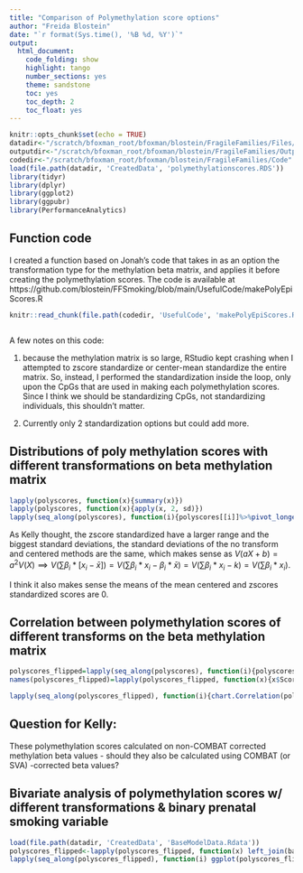 ```yaml
---
title: "Comparison of Polymethylation score options"
author: "Freida Blostein"
date: "`r format(Sys.time(), '%B %d, %Y')`"
output: 
  html_document:
    code_folding: show
    highlight: tango
    number_sections: yes
    theme: sandstone
    toc: yes
    toc_depth: 2
    toc_float: yes
---
```


```r
knitr::opts_chunk$set(echo = TRUE)
datadir<-"/scratch/bfoxman_root/bfoxman/blostein/FragileFamilies/Files/"
outputdir<-"/scratch/bfoxman_root/bfoxman/blostein/FragileFamilies/Output"
codedir<-"/scratch/bfoxman_root/bfoxman/blostein/FragileFamilies/Code"
load(file.path(datadir, 'CreatedData', 'polymethylationscores.RDS'))
library(tidyr)
library(dplyr)
library(ggplot2)
library(ggpubr)
library(PerformanceAnalytics)
```

## Function code
I created a function based on Jonah's code that takes in as an option the transformation type for the methylation beta matrix, and applies it before creating the polymethylation scores. The code is available at https://github.com/blostein/FFSmoking/blob/main/UsefulCode/makePolyEpiScores.R


```r
knitr::read_chunk(file.path(codedir, 'UsefulCode', 'makePolyEpiScores.R'))
```

```r

```

A few notes on this code: 

1) because the methylation matrix is so large, RStudio kept crashing when I attempted to zscore standardize or center-mean standardize the entire matrix. So, instead, I performed the standardization inside the loop, only upon the CpGs that are used in making each polymethylation scores. Since I think we should be standardizing CpGs, not standardizing individuals, this shouldn't matter. 

2) Currently only 2 standardization options but could add more. 

## Distributions of poly methylation scores with different transformations on beta methylation matrix 

```r
lapply(polyscores, function(x){summary(x)})
lapply(polyscores, function(x){apply(x, 2, sd)})
lapply(seq_along(polyscores), function(i){polyscores[[i]]%>%pivot_longer(cols=1:4, names_to='Score_Type', values_to='Score')%>%ggplot(aes(x=Score))+geom_histogram()+facet_wrap(~Score_Type)+ggtitle(names(polyscores)[[i]])})
```

As Kelly thought, the zscore standardized have a larger range and the biggest standard deviations, the standard deviations of the no transform and centered methods are the same, which makes sense as $V(aX+b)=a^2V(X)\implies V(\sum\beta_i*[x_i-\bar{x}])=V(\sum\beta_i*x_i-\beta_i*\bar{x})=V(\sum \beta_i*x_i-k)=V(\sum \beta_i*x_i)$. 

I think it also makes sense the means of the mean centered and zscores standardized scores are 0. 

## Correlation between polymethylation scores of different transforms on the beta methylation matrix

```r
polyscores_flipped=lapply(seq_along(polyscores), function(i){polyscores[[i]]%>%mutate('method'=names(polyscores)[[i]])%>%pivot_longer(cols=1:4, names_to="Score_type", values_to="Score")})%>%bind_rows()%>%pivot_wider(id_cols=c(MethID, Score_type), names_from='method', values_from='Score')%>%group_by(Score_type)%>%group_split()
names(polyscores_flipped)=lapply(polyscores_flipped, function(x){x$Score_type%>%unique()})

lapply(seq_along(polyscores_flipped), function(i){chart.Correlation(polyscores_flipped[[i]][3:5]); mtext(names(polyscores_flipped)[[i]], side=3, line=3)})
```

## Question for Kelly: 
These polymethylation scores calculated on non-COMBAT corrected methylation beta values -  should they also be calculated using COMBAT (or SVA) -corrected beta values? 


## Bivariate analysis of polymethylation scores w/ different transformations & binary prenatal smoking variable

```r
load(file.path(datadir, 'CreatedData', 'BaseModelData.Rdata'))
polyscores_flipped<-lapply(polyscores_flipped, function(x) left_join(basemodeldata, x))
lapply(seq_along(polyscores_flipped), function(i) ggplot(polyscores_flipped[[i]]%>%pivot_longer(cols=notransform:center, names_to='transformType', values_to='polymethylationScore'), aes(x=childteen, y=polymethylationScore, color=smkPreg_binary))+geom_violin()+geom_boxplot(position=position_dodge(width=0.9))+facet_wrap(~transformType)+stat_compare_means(label='p.format')+ggtitle(names(polyscores_flipped)[i]))

```
